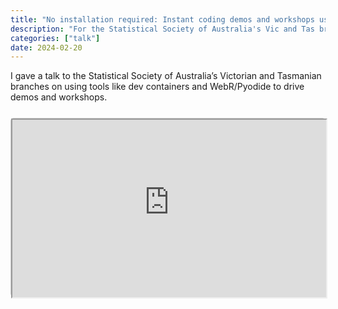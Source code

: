 ```yaml
---
title: "No installation required: Instant coding demos and workshops using dev containers and WebR"
description: "For the Statistical Society of Australia's Vic and Tas branches"
categories: ["talk"]
date: 2024-02-20
---
```


I gave a talk to the Statistical Society of Australia's Victorian and Tasmanian branches on using tools like dev containers and WebR/Pyodide to drive demos and workshops.

```{=html}
<div style="text-align:center; position: relative; height: 0; padding-bottom: 56.25%; margin-top: 25px; margin-bottom: 25px; border: 1px solid #cccccc; border-radius: 5px;">
	<iframe style="position: absolute; top: 0; left: 0; width: 100%; height: 100%;" src="https://ssa2024.talks.jamesgoldie.dev" allowfullscreen></iframe>
</div>
```
